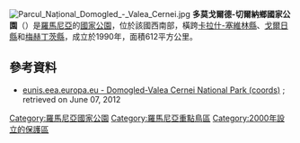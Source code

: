 {{Coord|45.093|N|22.624|E|display=title}}

[[Image:Parcul_Național_Domogled_-_Valea_Cernei.jpg|right]]
'''多莫戈爾德-切爾納鄉國家公園'''（{{lang-ro|Parcul Naţional Domogled-Valea Cernei}}）是[[羅馬尼亞|羅馬尼亞]]的[[國家公園|國家公園]]，位於該國西南部，橫跨[[卡拉什-塞維林縣|卡拉什-塞維林縣]]、[[戈爾日縣|戈爾日縣]]和[[梅赫丁茨縣|梅赫丁茨縣]]，成立於1990年，面積612平方公里。

==參考資料==
* [http://eunis.eea.europa.eu/sites/11175 eunis.eea.europa.eu - Domogled-Valea Cernei National Park (coords)] {{Wayback|url=http://eunis.eea.europa.eu/sites/11175 |date=20210502064707 }}; retrieved on June 07, 2012

{{Authority control}}

[[Category:羅馬尼亞國家公園|Category:羅馬尼亞國家公園]]
[[Category:羅馬尼亞重點鳥區|Category:羅馬尼亞重點鳥區]]
[[Category:2000年設立的保護區|Category:2000年設立的保護區]]

{{Romania-geo-stub}}